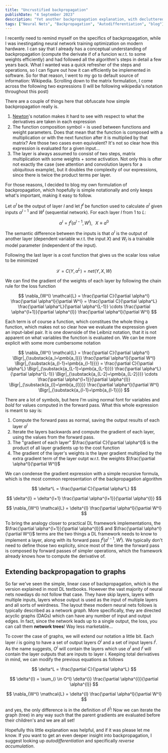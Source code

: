 ```yaml
---
title: "Uncrustified backpropagation"
publishDate: "4 September 2023"
description: "Yet another backpropagation explanation, with decluttered notation"
tags: ["Neural Nets", "Backpropagation", "Autodifferentiation", "blog"]
---
```



I recently need to remind myself on the specifics of backpropagation, while I was inestingating neural network training optimization on modern hardware.
I can say that I already has a conceptual understanding of backpropagation (compute the derivate if of a funcion w.r.t. to some weights efficiently) and
had followed all the algorithm's steps in detail a few years back. What I wanted was a quick refresher of the steps and operations,
so I can figure out how it can efficiently be implemented in software. So for that reason, I went to my go to default source of information: Wikipedia.
Scrolling down to the matrix formulation, I come across the following two expressions (I will be following wikipedia's notation throughout this post)

<Latex formula="\delta^l = (f^l)' \circ (W^{l+1})^T \cdot (f^{l+1})' \circ \cdots \circ (W^{L-1})^T \cdot (f^{L-1})' \circ (W^{L})^T \cdot (f^{L})' \circ \nabla_{a^L} C" />
<Latex formula="\nabla_{W^l} C = \delta^l(\alpha^{l-1})^T" />

There are a couple of things here that obfuscate how simple backpropagation really is.

1. [Newton](https://books.physics.oregonstate.edu/GSF/leibniz.html)'s notation makes it hard to see with respect to what the derivatives are taken in each expression
2. The function composition symbol $\circ$ is used between functions and weight parameters. Does that mean that the function is composed with a multiplication
   or with the next function after it is multiplied by that matrix? Are those two cases even equivalent? It's not so clear how this expression is evaluated for a
   given input...
3. The layer is always assumed to consist of two steps, matrix multiplication with some weights + some activation. Not only this is ofter not exactly
   the case (see attention and convolution layers for a ubiquitous example), but it doubles the complexity of our expressions, since there is twice the
   product terms per layer.

For those reasons, I decided to blog my own formulation of backpropagation,
which hopefully is simple notationally and only keeps what's important, making it easy to follow.

Let $\alpha^l$ be the output of layer $l$ and let $f^l$ be function used to calculate $\alpha^l$ given inputs $\alpha^{l-1}$ and $W^l$ (sequential network).
For each layer $l$ from $1$ to $L$:

$$
\alpha^l = f^l(\alpha^{l-1}, W^l), \,\,\,\, X \equiv a^0
$$

The semantic difference between the inputs is that $\alpha^l$ is the output of another layer (dependent variable w.r.t. the input $X$) and $W_l$ is a trainable model parameter (independent of the input).

Following the last layer is a cost function that gives us the scalar loss value to be minimized

$$
\mathcal{L} = C(Y, \alpha^L) = net(Y,X,W)
$$

We can find the gradient of the weights of each layer by following the chain rule for the loss function

$$
\nabla_{W^l} \mathcal{L} = \frac{\partial C}{\partial \alpha^l} \frac{\partial \alpha^l}{\partial W^l} = \frac{\partial C}{\partial \alpha^L} \frac{\partial \alpha^L}{\partial \alpha^{L-1}} \cdots \frac{\partial \alpha^{l+1}}{\partial \alpha^{l}} \frac{\partial \alpha^l}{\partial W^l}
$$

Each term is of course a function, which constitues the whole thing a function, which makes not so clear how we evaluate the expression given an input-label pair.
It is one downside of the Leibniz notation, that it is not apparent on what variables the function is evaluated on. We can be more explicit with some more cumbersome notation

$$
\nabla_{W^l} \mathcal{L} =
\frac{\partial C}{\partial \alpha^l} \Bigr|_{\substack{a_l=\pmb{a_l}}} \frac{\partial \alpha^l}{\partial W^l} \Bigr|_{\substack{a_{l-1}=\pmb{a_{l-1}}}} =
\frac{\partial C}{\partial \alpha^L} \Bigr|_{\substack{a_{L-1}=\pmb{a_{L-1}}}} \frac{\partial \alpha^L}{\partial \alpha^{L-1}} \Bigr|_{\substack{a_{L-2}=\pmb{a_{L-2}}}} \cdots
\frac{\partial \alpha^{l+1}}{\partial \alpha^{l}} \Bigr|_{\substack{a_{l}=\pmb{a_{l}}}} \frac{\partial \alpha^l}{\partial W^l} \Bigr|_{\substack{a_{l-1}=\pmb{a_{l-1}}}}
$$

There are a lot of symbols, but here I'm using normal font for variables and _bold_ for values computed in the forward pass. What this whole expression is meant to
say is:

1. Compute the forward pass as normal, saving the output results of each layer $a^l$
2. Iterate the layers backwards and compute the gradient of each layer, using the values from the forward pass.
3. The "gradient of each layer" $\frac{\partial C}{\partial \alpha^l}$ is the product of all layer gradients up to the cost function
4. The gradient of the layer's weights is the layer gradient multiplied by the extra gradient term of the layer outpt w.r.t. the weights $\frac{\partial \alpha^l}{\partial W^l}$

We can condense the gradient expression with a simple recursive formula, which is the most common representation of the backpropagation algorithm

$$
\delta^L = \frac{\partial C}{\partial \alpha^L}
$$

$$
\delta^{l} = \delta^{l+1} \frac{\partial \alpha^{l+1}}{\partial \alpha^{l}}
$$

$$
\nabla_{W^l} \mathcal{L} = \delta^{l} \frac{\partial \alpha^l}{\partial W^l}
$$

To bring the analogy closer to practical DL framework implementations, the $\frac{\partial \alpha^{l+1}}{\partial \alpha^{l}}$ and $\frac{\partial \alpha^l}{\partial W^l}$ terms are the two things a DL framework needs to know to implement a layer, along with its forward pass $f^l(a^{l-1}, W^l)$. We typically don't need to define those two explicity, since most of the time the forward pass is composed by forward passes of simpler operations, which the framework already knows how to compute the derivative of.

## Extending backpropagation to graphs

So far we've seen the simple, linear case of backpropagation, which is the version explained in most DL textbooks. However the vast majority of neural nets nowdays do not follow that case. They have skip layers, layers with multiple inputs, layers whose output is used as the input of multiple layers and all sorts of weirdness. The layout these modern neural nets follows is typically described as a network _graph_. More specifically, they are directed acyclic graphs (DAGs) which can have any number of input and output edges. In fact, since the network leads up to a single output, the loss, you can call them **network trees**! Way less marketable...

To cover the case of graphs, we will extend our notation a little bit. Each layer $i$ is going to have a set of output layers $O^i$ and a set of input layers $I^i$. As the name suggests, $O^i$ will contain the layers which use $\alpha^l$ and $I^i$ will contain the layer outputs that are inputs to layer $i$. Keeping total derivatives in mind, we can modify the previous equations as follows

$$
\delta^L = \frac{\partial C}{\partial \alpha^L}
$$

$$
\delta^{l} = \sum_{i \in O^l} \delta^{i} \frac{\partial \alpha^{i}}{\partial \alpha^{l}}
$$

$$
\nabla_{W^l} \mathcal{L} = \delta^{l} \frac{\partial \alpha^l}{\partial W^l}
$$

and yes, the only difference is in the definition of $\delta^l$! Now we can iterate the graph (tree) in any way such that the parent gradients are evaluated before
their children's and we are all set!

Hopefully this little explanation was helpful, and if it was please let me know. If you want to get an even deeper insight into backpropagation, I suggest
looking up _autodifferentiation_ and specifically _reverse accumulation_.
